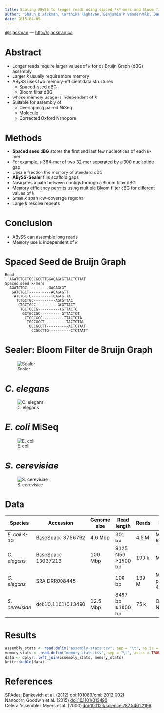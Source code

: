 ```yaml
---
title: Scaling ABySS to longer reads using spaced *k*-mers and Bloom filters
author: "Shaun D Jackman, Karthika Raghavan, Benjamin P Vandervalk, Daniel Paulino, Justin Chu, Hamid Mohamadi, Anthony Raymond, René L Warren and Inanç Birol"
date: 2015-04-05
---
```


[\@sjackman](https://twitter.com/sjackman) — <http://sjackman.ca>

Abstract
================================================================================

+ Longer reads require larger values of *k* for de Bruijn Graph (dBG) assembly
+ Larger *k* usually require more memory
+ ABySS uses two memory-efficient data structures
    - Spaced-seed dBG
    - Bloom filter dBG
+ whose memory usage is independent of *k*
+ Suitable for assembly of
    - Overlapping paired MiSeq
    - Moleculo
    - Corrected Oxford Nanopore

Methods
================================================================================

+ **Spaced seed dBG** stores the first and last few nucleotides of each *k*-mer
+ For example, a 364-mer of two 32-mer separated by a 300 nucleotide gap
+ Uses a fraction the memory of standard dBG
+ **ABySS-Sealer** fills scaffold gaps
+ Navigates a path between contigs through a Bloom filter dBG
+ Memory efficiency permits using multiple Bloom filter dBG for different values of k
+ Small *k* span low-coverage regions
+ Large *k* resolve repeats

Conclusion
================================================================================

+ ABySS can assemble long reads
+ Memory use is independent of *k*

Spaced Seed de Bruijn Graph
================================================================================

```
Read
  AGATGTGCTGCCGCCTTGGACAGCGTTACTCTAAT
Spaced seed k-mers
  AGATGTGC----------GACAGCGT
   GATGTGCT----------ACAGCGTT
    ATGTGCTG----------CAGCGTTA
     TGTGCTGC----------AGCGTTAC
      GTGCTGCC----------GCGTTACT
       TGCTGCCG----------CGTTACTC
        GCTGCCGC----------GTTACTCT
         CTGCCGCC----------TTACTCTA
          TGCCGCCT----------TACTCTAA
           GCCGCCTT----------ACTCTAAT
            CCGCCTTG----------CTCTAATT
```

Sealer: Bloom Filter de Bruijn Graph
================================================================================

![Sealer](sealer.png)

*C. elegans*
================================================================================

![C. elegans](celegans/assembly-stats.png)

*E. coli* MiSeq
================================================================================

![E. coli](ecoli/assembly-stats.png)

*S. cerevisiae*
================================================================================

![S. cerevisiae](scerevisiae/assembly-stats.png)

Data
================================================================================

Species         | Accession           | Genome size | Read length       | Reads | Library           | Fold cov.
----------------|---------------------|-------------|-------------------|-------|-------------------|----------
*E. coli* K-12  | BaseSpace 3756762   | 4.6 Mbp     | 301 bp            | 4.5 M | MiSeq 600 bp      | 290x
*C. elegans*    | BaseSpace 13037213  | 100 Mbp     | 9125 N50 ≥1500 bp | 190 k | Moleculo          | 12x
*C. elegans*    | SRA DRR008445       |             | 100 bp            | 139 M | Mate-pair 4550 bp | 139x
*S. cerevisiae* | doi\:10.1101/013490 | 12.5 Mbp    | 8497 bp ≥1000 bp  | 75 k  | Oxford Nanopore   | 38x

Results
================================================================================

```r
assembly_stats <- read.delim("assembly-stats.tsv", sep = "\t", as.is = TRUE)
memory_stats <- read.delim("memory-stats.tsv", sep = "\t", as.is = TRUE, check.names = FALSE)
data <- dplyr::left_join(assembly_stats, memory_stats)
knitr::kable(data)
```

References
================================================================================

| SPAdes, Bankevich et al. (2012) [doi\:10.1089/cmb.2012.0021](http://dx.doi.org/10.1089/cmb.2012.0021)
| Nanocorr, Goodwin et al. (2015) [doi\:10.1101/013490](http://dx.doi.org/10.1101/013490)
| Celera Assembler, Myers et al. (2000) [doi\:10.1126/science.287.5461.2196](http://dx.doi.org/10.1126/science.287.5461.2196)
